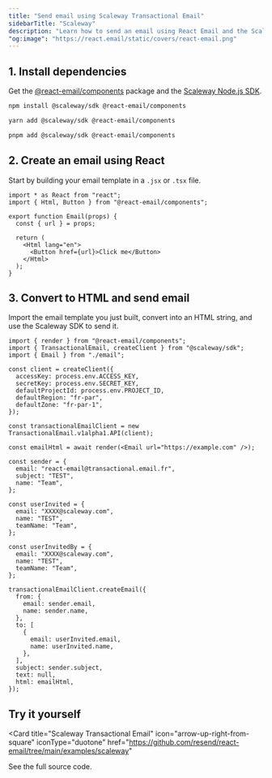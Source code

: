 ```yaml
---
title: "Send email using Scaleway Transactional Email"
sidebarTitle: "Scaleway"
description: "Learn how to send an email using React Email and the Scaleway Node.js SDK."
"og:image": "https://react.email/static/covers/react-email.png"
---
```


## 1. Install dependencies

Get the [@react-email/components](https://www.npmjs.com/package/@react-email/components) package and the [Scaleway Node.js SDK](https://www.npmjs.com/package/@scaleway/sdk).

<CodeGroup>

```sh npm
npm install @scaleway/sdk @react-email/components
```

```sh yarn
yarn add @scaleway/sdk @react-email/components
```

```sh pnpm
pnpm add @scaleway/sdk @react-email/components
```

</CodeGroup>

## 2. Create an email using React

Start by building your email template in a `.jsx` or `.tsx` file.

```tsx email.tsx
import * as React from "react";
import { Html, Button } from "@react-email/components";

export function Email(props) {
  const { url } = props;

  return (
    <Html lang="en">
      <Button href={url}>Click me</Button>
    </Html>
  );
}
```

## 3. Convert to HTML and send email

Import the email template you just built, convert into an HTML string, and use the Scaleway SDK to send it.

```tsx
import { render } from "@react-email/components";
import { TransactionalEmail, createClient } from "@scaleway/sdk";
import { Email } from "./email";

const client = createClient({
  accessKey: process.env.ACCESS_KEY,
  secretKey: process.env.SECRET_KEY,
  defaultProjectId: process.env.PROJECT_ID,
  defaultRegion: "fr-par",
  defaultZone: "fr-par-1",
});

const transactionalEmailClient = new TransactionalEmail.v1alpha1.API(client);

const emailHtml = await render(<Email url="https://example.com" />);

const sender = {
  email: "react-email@transactional.email.fr",
  subject: "TEST",
  name: "Team",
};

const userInvited = {
  email: "XXXX@scaleway.com",
  name: "TEST",
  teamName: "Team",
};

const userInvitedBy = {
  email: "XXXX@scaleway.com",
  name: "TEST",
  teamName: "Team",
};

transactionalEmailClient.createEmail({
  from: {
    email: sender.email,
    name: sender.name,
  },
  to: [
    {
      email: userInvited.email,
      name: userInvited.name,
    },
  ],
  subject: sender.subject,
  text: null,
  html: emailHtml,
});
```

## Try it yourself

<Card
  title="Scaleway Transactional Email"
  icon="arrow-up-right-from-square"
  iconType="duotone"
  href="https://github.com/resend/react-email/tree/main/examples/scaleway"
>
  See the full source code.
</Card>

